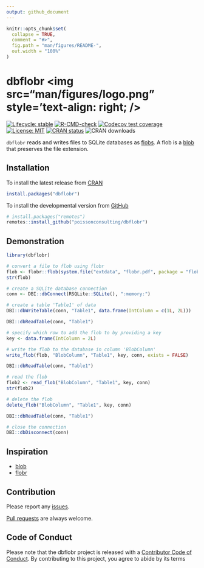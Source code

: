 ```yaml
---
output: github_document
---
```


<!-- README.md is generated from README.Rmd. Please edit that file -->

```r
knitr::opts_chunk$set(
  collapse = TRUE,
  comment = "#>",
  fig.path = "man/figures/README-",
  out.width = "100%"
)
```

# dbflobr <img src="man/figures/logo.png" style='text-align: right; />

<!-- badges: start -->
[![Lifecycle: stable](https://img.shields.io/badge/lifecycle-stable-brightgreen.svg)](https://lifecycle.r-lib.org/articles/stages.html#stable)
[![R-CMD-check](https://github.com/poissonconsulting/dbflobr/workflows/R-CMD-check/badge.svg)](https://github.com/poissonconsulting/dbflobr/actions)
[![Codecov test coverage](https://codecov.io/gh/poissonconsulting/dbflobr/branch/master/graph/badge.svg)](https://app.codecov.io/gh/poissonconsulting/dbflobr?branch=master)
[![License: MIT](https://img.shields.io/badge/License-MIT-green.svg)](https://opensource.org/licenses/MIT)
[![CRAN status](https://www.r-pkg.org/badges/version/dbflobr)](https://cran.r-project.org/package=dbflobr)
![CRAN downloads](https://cranlogs.r-pkg.org/badges/dbflobr)
<!-- badges: end -->

`dbflobr` reads and writes files to SQLite databases as [flobs](https://github.com/poissonconsulting/flobr).
A flob is a [blob](https://github.com/tidyverse/blob) that preserves the file extension.

## Installation

To install the latest release from [CRAN](https://cran.r-project.org)
```r
install.packages("dbflobr")
```

To install the developmental version from [GitHub](https://github.com/poissonconsulting/dbflobr)
```r
# install.packages("remotes")
remotes::install_github("poissonconsulting/dbflobr")
```

## Demonstration

```r
library(dbflobr)

# convert a file to flob using flobr
flob <- flobr::flob(system.file("extdata", "flobr.pdf", package = "flobr"))
str(flob)

# create a SQLite database connection 
conn <- DBI::dbConnect(RSQLite::SQLite(), ":memory:")

# create a table 'Table1' of data
DBI::dbWriteTable(conn, "Table1", data.frame(IntColumn = c(1L, 2L)))

DBI::dbReadTable(conn, "Table1")

# specify which row to add the flob to by providing a key 
key <- data.frame(IntColumn = 2L)

# write the flob to the database in column 'BlobColumn'
write_flob(flob, "BlobColumn", "Table1", key, conn, exists = FALSE)

DBI::dbReadTable(conn, "Table1")

# read the flob
flob2 <- read_flob("BlobColumn", "Table1", key, conn)
str(flob2)

# delete the flob
delete_flob("BlobColumn", "Table1", key, conn)

DBI::dbReadTable(conn, "Table1")

# close the connection
DBI::dbDisconnect(conn)
```

## Inspiration

- [blob](https://github.com/tidyverse/blob)
- [flobr](https://github.com/poissonconsulting/flobr)

## Contribution

Please report any [issues](https://github.com/poissonconsulting/dbflobr/issues).

[Pull requests](https://github.com/poissonconsulting/dbflobr/pulls) are always welcome.

## Code of Conduct

Please note that the dbflobr project is released with a [Contributor Code of Conduct](https://contributor-covenant.org/version/2/0/CODE_OF_CONDUCT.html). 
By contributing to this project, you agree to abide by its terms

